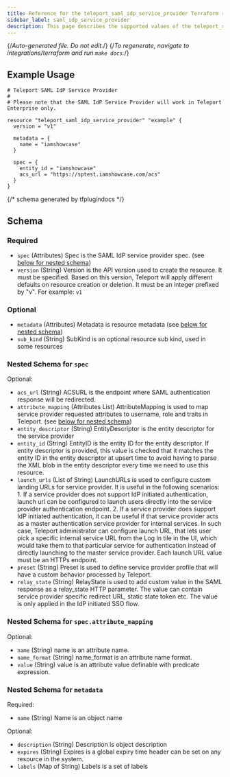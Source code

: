 ```yaml
---
title: Reference for the teleport_saml_idp_service_provider Terraform resource
sidebar_label: saml_idp_service_provider
description: This page describes the supported values of the teleport_saml_idp_service_provider resource of the Teleport Terraform provider.
---
```


{/*Auto-generated file. Do not edit.*/}
{/*To regenerate, navigate to integrations/terraform and run `make docs`.*/}



## Example Usage

```hcl
# Teleport SAML IdP Service Provider
#
# Please note that the SAML IdP Service Provider will work in Teleport Enterprise only.

resource "teleport_saml_idp_service_provider" "example" {
  version = "v1"

  metadata = {
    name = "iamshowcase"
  }

  spec = {
    entity_id = "iamshowcase"
    acs_url = "https://sptest.iamshowcase.com/acs"
  }
}
```

{/*  schema generated by tfplugindocs */}
## Schema

### Required

- `spec` (Attributes) Spec is the SAML IdP service provider spec. (see [below for nested schema](#nested-schema-for-spec))
- `version` (String) Version is the API version used to create the resource. It must be specified. Based on this version, Teleport will apply different defaults on resource creation or deletion. It must be an integer prefixed by "v". For example: `v1`

### Optional

- `metadata` (Attributes) Metadata is resource metadata (see [below for nested schema](#nested-schema-for-metadata))
- `sub_kind` (String) SubKind is an optional resource sub kind, used in some resources

### Nested Schema for `spec`

Optional:

- `acs_url` (String) ACSURL is the endpoint where SAML authentication response will be redirected.
- `attribute_mapping` (Attributes List) AttributeMapping is used to map service provider requested attributes to username, role and traits in Teleport. (see [below for nested schema](#nested-schema-for-specattribute_mapping))
- `entity_descriptor` (String) EntityDescriptor is the entity descriptor for the service provider
- `entity_id` (String) EntityID is the entity ID for the entity descriptor. If entity descriptor is provided, this value is checked that it matches the entity ID in the entity descriptor at upsert time to avoid having to parse the XML blob in the entity descriptor every time we need to use this resource.
- `launch_urls` (List of String) LaunchURLs is used to configure custom landing URLs for service provider. It is useful in the following scenarios: 1. If a service provider does not support IdP initiated authentication, launch url can be configured to launch users directly into the service provider authentication endpoint. 2. If a service provider does support IdP initiated authentication, it can be useful if that service provider acts as a master authentication service provider for internal services. In such case, Teleport administrator can configure launch URL, that lets user pick a specific internal service URL from the Log In tile in the UI, which would take them to that particular service for authentication instead of directly launching to the master service provider. Each launch URL value must be an HTTPs endpoint.
- `preset` (String) Preset is used to define service provider profile that will have a custom behavior processed by Teleport.
- `relay_state` (String) RelayState is used to add custom value in the SAML response as a relay_state HTTP parameter. The value can contain service provider specific redirect URL, static state token etc. The value is only applied in the IdP initiated SSO flow.

### Nested Schema for `spec.attribute_mapping`

Optional:

- `name` (String) name is an attribute name.
- `name_format` (String) name_format is an attribute name format.
- `value` (String) value is an attribute value definable with predicate expression.



### Nested Schema for `metadata`

Required:

- `name` (String) Name is an object name

Optional:

- `description` (String) Description is object description
- `expires` (String) Expires is a global expiry time header can be set on any resource in the system.
- `labels` (Map of String) Labels is a set of labels

